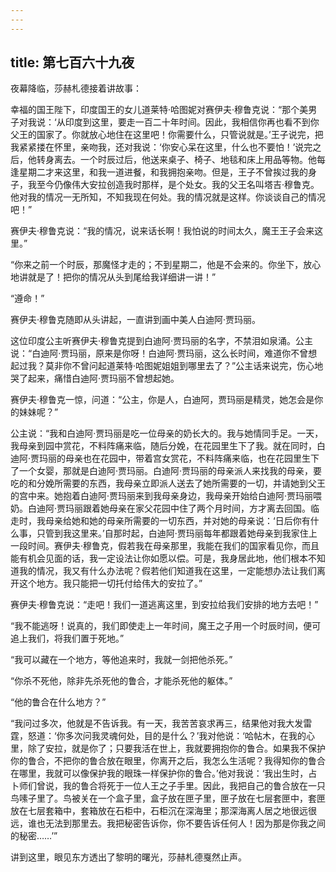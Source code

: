 ```yaml
---
---
---
```

title: 第七百六十九夜
---






夜幕降临，莎赫札德接着讲故事：





幸福的国王陛下，印度国王的女儿道莱特·哈图妮对赛伊夫·穆鲁克说：“那个美男子对我说：‘从印度到这里，要走一百二十年时间。因此，我相信你再也看不到你父王的国家了。你就放心地住在这里吧！你需要什么，只管说就是。’王子说完，把我紧紧搂在怀里，亲吻我，还对我说：‘你安心呆在这里，什么也不要怕！’说完之后，他转身离去。一个时辰过后，他送来桌子、椅子、地毯和床上用品等物。他每逢星期二才来这里，和我一道进餐，和我拥抱亲吻。但是，王子不曾挨过我的身子，我至今仍像伟大安拉创造我时那样，是个处女。我的父王名叫塔吉·穆鲁克。他对我的情况一无所知，不知我现在何处。我的情况就是这样。你谈谈自己的情况吧！”

赛伊夫·穆鲁克说：“我的情况，说来话长啊！我怕说的时间太久，魔王王子会来这里。”

“你来之前一个时辰，那魔怪才走的；不到星期二，他是不会来的。你坐下，放心地讲就是了！把你的情况从头到尾给我详细讲一讲！”

“遵命！”

赛伊夫·穆鲁克随即从头讲起，一直讲到画中美人白迪阿·贾玛丽。

这位印度公主听赛伊夫·穆鲁克提到白迪阿·贾玛丽的名字，不禁泪如泉涌。公主说：“白迪阿·贾玛丽，原来是你呀！白迪阿·贾玛丽，这么长时间，难道你不曾想起过我？莫非你不曾问起道莱特·哈图妮姐姐到哪里去了？”公主话来说完，伤心地哭了起来，痛惜白迪阿·贾玛丽不曾想起她。

赛伊夫·穆鲁克一惊，问道：“公主，你是人，白迪阿，贾玛丽是精灵，她怎会是你的妹妹呢？”

公主说：“我和白迪阿·贾玛丽是吃一位母亲的奶长大的。我与她情同手足。一天，我母亲到园中赏花，不料阵痛来临，随后分娩，在花园里生下了我。就在同时，白迪阿·贾玛丽的母亲也在花园中，带着宫女赏花，不料阵痛来临，也在花园里生下了一个女婴，那就是白迪阿·贾玛丽。白迪阿·贾玛丽的母亲派人来找我的母亲，要吃的和分娩所需要的东西，我母亲立即派人送去了她所需要的一切，并请她到父王的宫中来。她抱着白迪阿·贾玛丽来到我母亲身边，我母亲开始给白迪阿·贾玛丽喂奶。白迪阿·贾玛丽跟着她母亲在家父花园中住了两个月时间，方才离去回国。临走时，我母亲给她和她的母亲所需要的一切东西，并对她的母亲说：‘日后你有什么事，只管到我这里来。’自那时起，白迪阿·贾玛丽每年都跟着她母亲到我家住上一段时间。赛伊夫·穆鲁克，假若我在母亲那里，我能在我们的国家看见你，而且能有机会见面的话，我一定设法让你如愿以偿。可是，我身居此地，他们根本不知道我的情况，我又有什么办法呢？假若他们知道我在这里，一定能想办法让我们离开这个地方。我只能把一切托付给伟大的安拉了。”

赛伊夫·穆鲁克说：“走吧！我们一道逃离这里，到安拉给我们安排的地方去吧！”

“我不能逃呀！说真的，我们即使走上一年时间，魔王之子用一个时辰时间，便可追上我们，将我们置于死地。”

“我可以藏在一个地方，等他追来时，我就一剑把他杀死。”

“你杀不死他，除非先杀死他的鲁合，才能杀死他的躯体。”

“他的鲁合在什么地方？”

“我问过多次，他就是不告诉我。有一天，我苦苦哀求再三，结果他对我大发雷霆，怒道：‘你多次问我灵魂何处，目的是什么？’我对他说：‘哈帖木，在我的心里，除了安拉，就是你了；只要我活在世上，我就要拥抱你的鲁合。如果我不保护你的鲁合，不把你的鲁合放在眼里，你离开之后，我怎么生活呢？我得知你的鲁合在哪里，我就可以像保护我的眼珠一样保护你的鲁合。’他对我说：‘我出生时，占卜师们曾说，我的鲁合将死于一位人王之子手里。因此，我把自己的鲁合放在一只鸟嗉子里了。鸟被关在一个盒子里，盒子放在匣子里，匣子放在七层套匣中，套匣放在七层套箱中，套箱放在石柜中，石柜沉在深海里；那深海离人居之地很远很远，谁也无法到那里去。我把秘密告诉你，你不要告诉任何人！因为那是你我之间的秘密……’”





讲到这里，眼见东方透出了黎明的曙光，莎赫札德戛然止声。